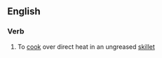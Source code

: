 ==English==

===Verb===
{{en-verb|head=[[pan]]-[[broil]]}}

# {{label|en|US}} To [[cook]] over direct heat in an ungreased [[skillet]]